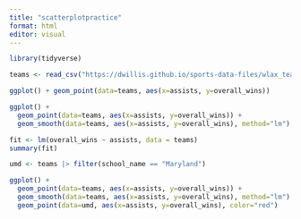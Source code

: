 ```yaml
---
title: "scatterplotpractice"
format: html
editor: visual
---
```


```r
library(tidyverse)
```

```r
teams <- read_csv("https://dwillis.github.io/sports-data-files/wlax_team_stats_2025.csv")
```


```r
ggplot() + geom_point(data=teams, aes(x=assists, y=overall_wins))
```


```r
ggplot() + 
  geom_point(data=teams, aes(x=assists, y=overall_wins)) +
  geom_smooth(data=teams, aes(x=assists, y=overall_wins), method="lm")
```

```r
fit <- lm(overall_wins ~ assists, data = teams)
summary(fit)
```

```r
umd <- teams |> filter(school_name == "Maryland")

ggplot() + 
  geom_point(data=teams, aes(x=assists, y=overall_wins)) +
  geom_smooth(data=teams, aes(x=assists, y=overall_wins), method="lm") +
  geom_point(data=umd, aes(x=assists, y=overall_wins), color="red")
```





















